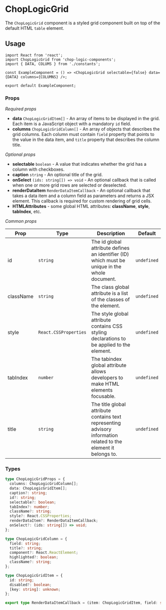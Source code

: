
<Meta of={ChopLogicGridStories} title='Grid' />

# ChopLogicGrid

The `ChopLogicGrid` component is a styled grid component built on top of the default HTML `table` element.

<Canvas>
  <Story of={ChopLogicGridStories.DefaultGrid} />
</Canvas>

## Usage

```tsx
import React from 'react';
import ChopLogicGrid from 'chop-logic-components';
import { DATA, COLUMS } from './constants';

const ExampleComponent = () => <ChopLogicGrid selectable={false} data={DATA} columns={COLUMNS} />;

export default ExampleComponent;
```

### Props

_Required props_

- **data** `ChopLogicGridItem[]` - An array of items to be displayed in the grid. Each item is a JavaScript object with a mandatory `id` field.
- **columns** `ChopLogicGridColumn[]` - An array of objects that describes the grid columns. Each column must contain `field` property that points to the value in the data item, and `title` property that describes the column title.

_Optional props_

- **selectable** `boolean` - A value that indicates whether the grid has a column with checkboxes.
- **caption** `string` - An optional title of the grid.
- **onSelect** `(ids: string[]) => void` - An optional callback that is called when one or more grid rows are selected or deselected.
- **renderDataItem** `RenderDataItemCallback` - An optional callback that takes a data item and a column field as parameters and returns a JSX element. This callback is required for custom rendering of grid cells.
- **HTMLAttributes** - some global HTML attributes: **className**, **style**, **tabIndex**, etc.

_Common props_

| Prop      | Type                  | Description                                                                                                      | Default     |
| --------- | --------------------- | ---------------------------------------------------------------------------------------------------------------- | ----------- |
| id        | `string`              | The id global attribute defines an identifier (ID) which must be unique in the whole document.                   | `undefined` |
| className | `string`              | The class global attribute is a list of the classes of the element.                                              | `undefined` |
| style     | `React.CSSProperties` | The style global attribute contains CSS styling declarations to be applied to the element.                       | `undefined` |
| tabIndex  | `number`              | The tabindex global attribute allows developers to make HTML elements focusable.                                 | `undefined` |
| title     | `string`              | The title global attribute contains text representing advisory information related to the element it belongs to. | `undefined` |

### Types

```ts
type ChopLogicGridProps = {
  columns: ChopLogicGridColumn[];
  data: ChopLogicGridItem[];
  caption?: string;
  id?: string;
  selectable?: boolean;
  tabIndex?: number;
  className?: string;
  style?: React.CSSProperties;
  renderDataItem?: RenderDataItemCallback;
  onSelect?: (ids: string[]) => void;
};
```

```ts
type ChopLogicGridColumn = {
  field: string;
  title?: string;
  component?: React.ReactElement;
  highlighted?: boolean;
  className?: string;
};
```

```ts
type ChopLogicGridItem = {
  id: string;
  disabled?: boolean;
  [key: string]: unknown;
};
```

```ts
export type RenderDataItemCallback = (item: ChopLogicGridItem, field: string) => JSX.Element;
```
